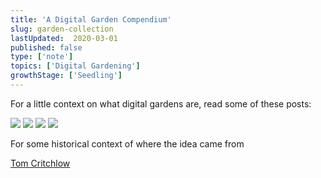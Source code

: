 ```yaml
---
title: 'A Digital Garden Compendium'
slug: garden-collection
lastUpdated:  2020-03-01
published: false
type: ['note']
topics: ['Digital Gardening']
growthStage: ['Seedling']
---
```


For a little context on what digital gardens are, read some of these posts:

<TwoCol>

<Image src="https://res.cloudinary.com/dg3gyk0gu/image/upload/v1590283259/maggieappleton.com/notes/andy-notes.png" />

<Image src="https://res.cloudinary.com/dg3gyk0gu/image/upload/v1590283259/maggieappleton.com/notes/szymon.png" />

<Image src="https://res.cloudinary.com/dg3gyk0gu/image/upload/v1590283259/maggieappleton.com/notes/mentalnodes.png" />

<Image src="https://res.cloudinary.com/dg3gyk0gu/image/upload/v1590283448/maggieappleton.com/notes/tom1.png" />

</TwoCol>

For some historical context of where the idea came from

<a href="https://tomcritchlow.com/wiki/">Tom Critchlow</a>
